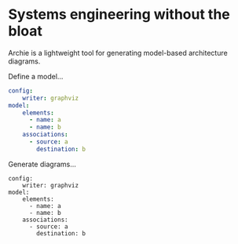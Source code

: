 
<Layout>
<SEO title="Home" />

# Systems engineering without the bloat

Archie is a lightweight tool for generating model-based architecture diagrams.

Define a model...

```yaml
config:
    writer: graphviz
model:
    elements:
      - name: a
      - name: b
    associations:
      - source: a
        destination: b
```

Generate diagrams...

```archie landscape
config:
    writer: graphviz
model:
    elements:
      - name: a
      - name: b
    associations:
      - source: a
        destination: b
```

</Layout>
